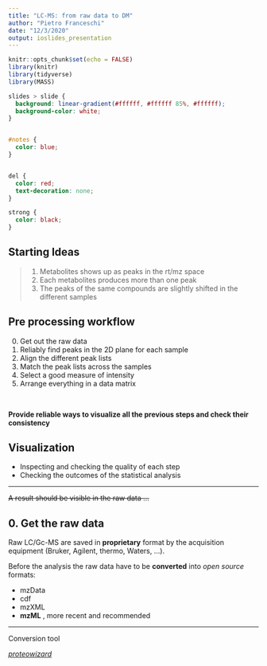 ```yaml
---
title: "LC-MS: from raw data to DM"
author: "Pietro Franceschi"
date: "12/3/2020"
output: ioslides_presentation
---
```


```r
knitr::opts_chunk$set(echo = FALSE)
library(knitr)
library(tidyverse)
library(MASS)
```


```css

slides > slide {
  background: linear-gradient(#ffffff, #ffffff 85%, #ffffff);
  background-color: white;
}


#notes {
  color: blue;
}


del {
  color: red;
  text-decoration: none;
}

strong {
  color: black;
}

```
## Starting Ideas {#notes }

>1. Metabolites shows up as peaks in the rt/mz space
>2. Each metabolites produces more than one peak
>3. The peaks of the same compounds are slightly shifted in the  different samples

## Pre processing workflow

0. Get out the raw data
1. Reliably find peaks in the 2D plane for each sample
2. Align the different peak lists 
3. Match the peak lists across the samples
3. Select a good measure of intensity
4. Arrange everything in a data matrix

<br>

**Provide reliable ways to visualize all the previous steps and check their consistency**

## Visualization

- Inspecting and checking the quality of each step
- Checking the outcomes of the statistical analysis

<hr>


~~A result should be visible in the raw data ...~~



## 0. Get the raw data

Raw LC/Gc-MS are saved in **proprietary** format by the acquisition equipment (Bruker, Agilent, thermo, Waters, ...). 

Before the analysis the raw data have to be **converted** into _open source_ formats:

- mzData
- cdf
- mzXML
- **mzML** , more recent and recommended

<hr>

Conversion tool

[_proteowizard_](http://proteowizard.sourceforge.net/)













